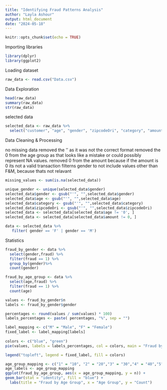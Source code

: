 ```yaml
---
title: "Identifying Fraud Patterns Analysis"
author: "Layla Ashour"
output: html_document
date: "2024-05-18"
---
```


```r
knitr::opts_chunk$set(echo = TRUE)
```

Importing libraries 

```r
library(dplyr)
library(ggplot2)
```
Loading dataset
```r
raw_data <- read.csv("Data.csv")
```
Data Exploration 
```r
head(raw_data)
summary(raw_data)
str(raw_data)
```
selected data 
```r
selected_data <- raw_data %>%
  select("customer", "age", "gender", "zipcodeOri", "category", "amount", "fraud")
```
Data Cleaning & Processing 

no missing data
removed the '' as it was not the correct format 
removed the 0 from the age group as that looks like a mistake or could possibly represent NA values.
removed 0 from the amount because if the amount is 0 its not a valid transaction 
filterns gender to not include values other than F&M, because thats not relavant 

```r
missing_values <- sum(is.na(selected_data))

unique_gender <- unique(selected_data$gender)
selected_data$gender <- gsub("'", "",selected_data$gender)
selected_data$age <- gsub("'", "",selected_data$age)
selected_data$category <- gsub("'", "",selected_data$category)
selected_data$zipcodeOri <- gsub("'", "",selected_data$zipcodeOri)
selected_data <- selected_data[selected_data$age != '0', ]
selected_data <- selected_data[selected_data$amount != 0, ]

data <- selected_data %>%
   filter( gender == 'F' | gender == 'M')

```
Statistics  

```r
fraud_by_gender <- data %>%
  select(gender,fraud) %>%
  filter(fraud == 1) %>%
  group_by(gender)%>%
  count(gender)

fraud_by_age_group <- data %>%
  select(age,fraud) %>%
  filter(fraud == 1) %>%
  count(age)

```



```r
values <- fraud_by_gender$n
labels <- fraud_by_gender$gender

percentages <- round(values / sum(values) * 100) 
labels_percentages <- paste( percentages, "%", sep = "")

label_mapping <- c("M" = "Male", "F" = "Female")
fixed_label <- label_mapping[labels]
  
colors <- c("blue", "green")
pie(values, labels = labels_percentages, col = colors, main = "Fraud by Gender") 

legend("topleft", legend = fixed_label, fill = colors)
```
```r

age_group_mapping <- c("1" = "10", "2" = "20","3" = "30","4" = "40","5" = "50","6" = "60")
age_labels <- age_group_mapping
ggplot(fraud_by_age_group, aes(x = age_group_mapping, y = n)) +
geom_bar(stat = "identity", fill = "blue") +
  labs(title = "Fraud by Age Group", x = "Age Group", y = "Count")
```


